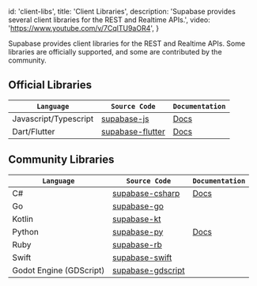 
  id: 'client-libs',
  title: 'Client Libraries',
  description: 'Supabase provides several client libraries for the REST and Realtime APIs.',
  video: 'https://www.youtube.com/v/7CqlTU9aOR4',
}

Supabase provides client libraries for the REST and Realtime APIs. Some libraries are officially supported, and some are contributed by the community.

## Official Libraries

| `Language`            | `Source Code`                                              | `Documentation`                                                     |
| --------------------- | ---------------------------------------------------------- | ------------------------------------------------------------------- |
| Javascript/Typescript | [supabase-js](https://github.com/supabase/supabase-js)     | [Docs](https://supabase.com/docs/reference/javascript/introduction) |
| Dart/Flutter          | [supabase-flutter](https://github.com/supabase/supabase-flutter/tree/main/packages/supabase_flutter) | [Docs](https://supabase.com/docs/reference/dart/introduction)       |

## Community Libraries

| `Language`              | `Source Code`                                                                    | `Documentation`                                                 |
| ----------------------- | -------------------------------------------------------------------------------- | --------------------------------------------------------------- |
| C#                      | [supabase-csharp](https://github.com/supabase-community/supabase-csharp)         | [Docs](https://supabase.com/docs/reference/csharp/introduction) |
| Go                      | [supabase-go](https://github.com/supabase-community/supabase-go)                 |                                                                 |
| Kotlin                  | [supabase-kt](https://github.com/supabase-community/supabase-kt)                 |                                                                 |
| Python                  | [supabase-py](https://github.com/supabase-community/supabase-py)                 | [Docs](https://supabase.com/docs/reference/python/initializing) |
| Ruby                    | [supabase-rb](https://github.com/supabase-community/supabase-rb)                 |                                                                 |
| Swift                   | [supabase-swift](https://github.com/supabase-community/supabase-swift)           |                                                                 |
| Godot Engine (GDScript) | [supabase-gdscript](https://github.com/supabase-community/godot-engine.supabase) |                                                                 |


